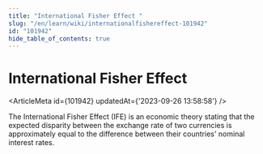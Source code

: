 ```yaml
---
title: "International Fisher Effect "
slug: "/en/learn/wiki/internationalfishereffect-101942"
id: "101942"
hide_table_of_contents: true
---
```



# International Fisher Effect 

<ArticleMeta id={101942} updatedAt={'2023-09-26 13:58:58'} />
<div className='border-solid border-b border-t-0 my-4 border-[var(--ifm-color-gray-300)]' />

The International Fisher Effect (IFE) is an economic theory stating that the expected disparity between the exchange rate of two currencies is approximately equal to the difference between their countries' nominal interest rates.
